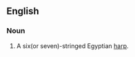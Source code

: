 {{wikipedia}}
{{rfv}}
==English==

===Noun===
{{en-noun}}

# A six(or seven)-stringed Egyptian [[harp]].